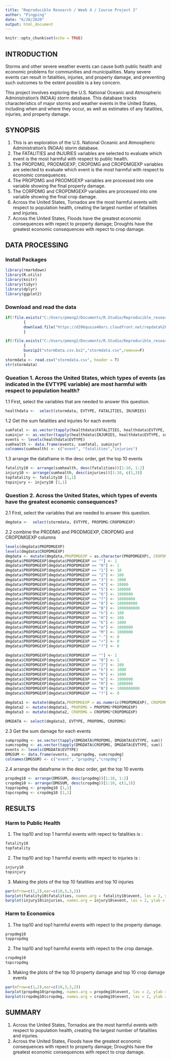 ```yaml
---
title: "Reproducible Research / Week 4 / Course Project 2"
author: "Pingping"
date: "6/28/2020"
output: html_document
---
```


```r
knitr::opts_chunk$set(echo = TRUE)
```

## INTRODUCTION
Storms and other severe weather events can cause both public health and economic problems for communities and municipalities. Many severe events can result in fatalities, injuries, and property damage, and preventing such outcomes to the extent possible is a key concern.

This project involves exploring the U.S. National Oceanic and Atmospheric Administration's (NOAA) storm database. This database tracks characteristics of major storms and weather events in the United States, including when and where they occur, as well as estimates of any fatalities, injuries, and property damage.

## SYNOPSIS
1. This is an exploration of the U.S. National Oceanic and Atmospheric Administration’s (NOAA) storm database.
2. The FATALITIES and INJURIES variables are selected to evaluate which event is the most harmful with respect to public health.
3. The PROPDMG, PRODMGEXP, CROPDMG and CROPDMGEXP variables are selected to evaluate which event is the most harmful with respect to economic consequences.
4. The PROPDMG and PRODMGEXP variables are processed into one variable showing the final property damage.
5. The CORPDMG and CROPDMGEXP variables are processed into one variable showing the final crop damage.
6. Across the United States, Tornados are the most harmful events with respect to population health, creating the largest number of fatalities and injuries.
7. Across the United States, Floods have the greatest economic consequences with repect to property damage; Droughts have the greatest economic consequences with repect to crop damage.

## DATA PROCESSING
### Install Packages
```r
library(rmarkdown)
library(R.utils)
library(knitr)
library(tidyr)
library(dplyr)
library(ggplot2)
```
### Download and read the data
```r
if(!file.exists("C:/Users/pmeng2/Documents/R.Studio/Reproducible_research/RepData_PeerAssessment2/stormData.csv.bz2"))
        {
        download.file("https://d396qusza40orc.cloudfront.net/repdata%2Fdata%2FStormData.csv.bz2", destfile="C:/Users/pmeng2/Documents/R.Studio/Reproducible_research/RepData_PeerAssessment2/stormData.csv.bz2")
        }
```
```r
if(!file.exists("C:/Users/pmeng2/Documents/R.Studio/Reproducible_research/RepData_PeerAssessment2/stormdata.csv"))
        {
        bunzip2("stormData.csv.bz2","stormdata.csv",remove=F)
        }
stormdata <- read.csv("stormdata.csv", header = T)
str(stormdata)
```
### Queation 1. Across the United States, which types of events (as indicated in the EVTYPE variable) are most harmful with respect to population health?
1.1 First, select the variables that are needed to answer this question.
```r
healthdata <-  select(stormdata, EVTYPE, FATALITIES, INJURIES)
```
1.2 Get the sum fatalities and injuries for each events
```r
sumfatal <- as.vector(tapply(healthdata$FATALITIES, healthdata$EVTYPE, sum))
suminjur <- as.vector(tapply(healthdata$INJURIES, healthdata$EVTYPE, sum))
events <- levels(healthdata$EVTYPE)
sumhealth <- data.frame(events, sumfatal, suminjur)
colnames(sumhealth) <- c("event", "fatalities","injuries")
```
1.3 arrange the dataframe in the desc order, get the top 10 events 
```r
fatality10 <- arrange(sumhealth, desc(fatalities))[1:10, 1:2]
injury10 <- arrange(sumhealth, desc(injuries))[1:10, c(1,3)]
topfatality <- fatality10 [1,1]
topinjury <- injury10 [1,1]
```

### Question 2. Across the United States, which types of events have the greatest economic consequences?
2.1 First, select the variables that are needed to answer this question.
```r
dmgdata <-  select(stormdata, EVTYPE, PROPDMG:CROPDMGEXP)
```
2.2 combine the PRODMG and PRODMGEXP, CROPDMG and CROPDMGEXP columns
```r
levels(dmgdata$PROPDMGEXP)
levels(dmgdata$CROPDMGEXP)
dmgdata <- mutate(dmgdata,PROPDMGEXP = as.character(PROPDMGEXP), CROPDMGEXP = as.character(CROPDMGEXP))
dmgdata$PROPDMGEXP[dmgdata$PROPDMGEXP == ""] <- 1
dmgdata$PROPDMGEXP[dmgdata$PROPDMGEXP == "0"] <- 1
dmgdata$PROPDMGEXP[dmgdata$PROPDMGEXP == "1"] <- 10
dmgdata$PROPDMGEXP[dmgdata$PROPDMGEXP == "2"] <- 100
dmgdata$PROPDMGEXP[dmgdata$PROPDMGEXP == "3"] <- 1000
dmgdata$PROPDMGEXP[dmgdata$PROPDMGEXP == "4"] <- 10000
dmgdata$PROPDMGEXP[dmgdata$PROPDMGEXP == "5"] <- 100000
dmgdata$PROPDMGEXP[dmgdata$PROPDMGEXP == "6"] <- 1000000
dmgdata$PROPDMGEXP[dmgdata$PROPDMGEXP == "7"] <- 10000000
dmgdata$PROPDMGEXP[dmgdata$PROPDMGEXP == "8"] <- 100000000
dmgdata$PROPDMGEXP[dmgdata$PROPDMGEXP == "B"] <- 1000000000
dmgdata$PROPDMGEXP[dmgdata$PROPDMGEXP == "h"] <- 100
dmgdata$PROPDMGEXP[dmgdata$PROPDMGEXP == "H"] <- 100
dmgdata$PROPDMGEXP[dmgdata$PROPDMGEXP == "K"] <- 1000
dmgdata$PROPDMGEXP[dmgdata$PROPDMGEXP == "m"] <- 1000000
dmgdata$PROPDMGEXP[dmgdata$PROPDMGEXP == "M"] <- 1000000
dmgdata$PROPDMGEXP[dmgdata$PROPDMGEXP == "-"] <- 0
dmgdata$PROPDMGEXP[dmgdata$PROPDMGEXP == "+"] <- 0
dmgdata$PROPDMGEXP[dmgdata$PROPDMGEXP == "?"] <- 0

dmgdata$CROPDMGEXP[dmgdata$CROPDMGEXP == ""] <- 1
dmgdata$CROPDMGEXP[dmgdata$CROPDMGEXP == "0"] <- 1
dmgdata$CROPDMGEXP[dmgdata$CROPDMGEXP == "2"] <- 100
dmgdata$CROPDMGEXP[dmgdata$CROPDMGEXP == "k"] <- 1000
dmgdata$CROPDMGEXP[dmgdata$CROPDMGEXP == "K"] <- 1000
dmgdata$CROPDMGEXP[dmgdata$CROPDMGEXP == "m"] <- 1000000
dmgdata$CROPDMGEXP[dmgdata$CROPDMGEXP == "M"] <- 1000000
dmgdata$CROPDMGEXP[dmgdata$CROPDMGEXP == "B"] <- 1000000000
dmgdata$CROPDMGEXP[dmgdata$CROPDMGEXP == "?"] <- 0

dmgdata1 <- mutate(dmgdata,PROPDMGEXP = as.numeric(PROPDMGEXP), CROPDMGEXP = as.numeric(CROPDMGEXP))
dmgdata2 <- mutate(dmgdata1, PROPDMG = PROPDMG*PROPDMGEXP)
dmgdata3 <- mutate(dmgdata2, CROPDMG = CROPDMG*CROPDMGEXP)

DMGDATA <- select(dmgdata3, EVTYPE, PROPDMG, CROPDMG)
```
2.3 Get the sum damage for each events
```r
sumpropdmg <- as.vector(tapply(DMGDATA$PROPDMG, DMGDATA$EVTYPE, sum))
sumcropdmg <- as.vector(tapply(DMGDATA$CROPDMG, DMGDATA$EVTYPE, sum))
events <- levels(DMGDATA$EVTYPE)
DMGSUM <- data.frame(events, sumpropdmg, sumcropdmg)
colnames(DMGSUM) <- c("event", "propdmg","cropdmg")
```
2.4 arrange the dataframe in the desc order, get the top 10 events 
```r
propdmg10 <- arrange(DMGSUM, desc(propdmg))[1:10, 1:2]
cropdmg10 <- arrange(DMGSUM, desc(cropdmg))[1:10, c(1,3)]
toppropdmg <- propdmg10 [1,1]
topcropdmg <- cropdmg10 [1,1]
```

## RESULTS
### Harm to Public Health
1. The top10 and top 1 harmful events with repect to fatalities is :
```r
fatality10
topfatality
```
2. The top10 and top 1 harmful events with repect to injuries is :
```r
injury10
topinjury
```
3. Making the plots of the top 10 fatalities and top 10 injuries
```r
par(mfrow=c(1,2),mar=c(10,3,3,2))
barplot(fatality10$fatalities, names.arg = fatality10$event, las = 2, ylab = "Fatalities", main = "Top 10 Fatalities Events")
barplot(injury10$injuries, names.arg = injury10$event, las = 2, ylab = "Injuries", main = "Top 10 Injuries Events")
```

### Harm to Economics
1. The top10 and top1 harmful events with repect to the property damage.
```r
propdmg10
toppropdmg
```
2. The top10 and top1 harmful events with repect to the crop damage.
```r
cropdmg10
topcropdmg
```
3. Making the plots of the top 10 property damage and top 10 crop damage events
```r
par(mfrow=c(1,2),mar=c(10,3,3,2))
barplot(propdmg10$propdmg, names.arg = propdmg10$event, las = 2, ylab = "Property Damage", main = "Top 10 Property Damege Events")
barplot(cropdmg10$cropdmg, names.arg = cropdmg10$event, las = 2, ylab = "Crop Damage", main = "Top 10 Crop Damage Evenets")
```

## SUMMARY
1. Across the United States, Tornados are the most harmful events with respect to population health, creating the largest number of fatalities and injuries.
2. Across the United States, Floods have the greatest economic consequences with repect to property damage; Droughts have the greatest economic consequences with repect to crop damage.






